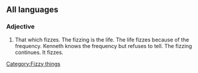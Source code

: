 == All languages ==

=== Adjective ===

#That which fizzes. The fizzing is the life. The life fizzes because of the frequency. Kenneth knows the frequency but refuses to tell. The fizzing continues. It fizzes. 

[[Category:Fizzy things]]